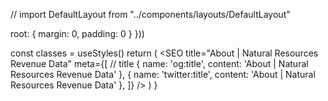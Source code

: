 
// import DefaultLayout from "../components/layouts/DefaultLayout"


  root: {
    margin: 0,
    padding: 0
  }
}))

  const classes = useStyles()
  return (
    <Fragment>
      <SEO
          title="About | Natural Resources Revenue Data"
          meta={[
            // title
            { name: 'og:title', content: 'About | Natural Resources Revenue Data' },
            { name: 'twitter:title', content: 'About | Natural Resources Revenue Data' },
          ]} />
      <Container className={classes.root} maxWidth={false}>
        <Box mt={2}>
          <ExploreData />
        </Box>
      </Container>
    </Fragment>
  )
}
